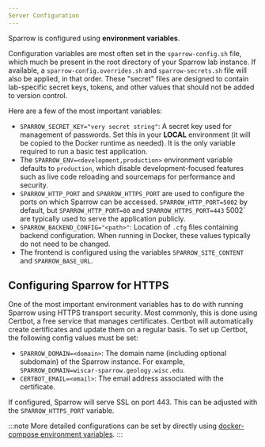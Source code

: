 ```yaml
---
Server Configuration
---
```



Sparrow is configured using **environment variables**.

Configuration variables are most often set in the `sparrow-config.sh` file,
which much be present in the root directory of your Sparrow lab instance. If
available, a `sparrow-config.overrides.sh` and `sparrow-secrets.sh` file will
also be applied, in that order. These "secret" files are designed to contain lab-specific
secret keys, tokens, and other values that should not be added to version control.

Here are a few of the most important variables:

- `SPARROW_SECRET_KEY="very secret string"`: A secret key used for management
  of passwords. Set this in your **LOCAL** environment (it will be copied to
  the Docker runtime as needed). It is the only variable required to run a basic test application.
- The `SPARROW_ENV=<development,production>` environment variable defaults to
  `production`, which disable development-focused features such
  as live code reloading and sourcemaps for performance and security.
- `SPARROW_HTTP_PORT` and `SPARROW_HTTPS_PORT` are used to
  configure the ports on which Sparrow can be accessed. `SPARROW_HTTP_PORT=5002` by default,
  but `SPARROW_HTTP_PORT=80` and `SPARROW_HTTPS_PORT=443` 5002` are typically used to serve
  the application publicly.
- `SPARROW_BACKEND_CONFIG="<path>"`: Location of `.cfg` files containing backend configuration.
  When running in Docker, these values typically do not need to be changed.
- The frontend is configured using the variables `SPARROW_SITE_CONTENT`
  and `SPARROW_BASE_URL`.

## Configuring Sparrow for HTTPS

One of the most important environment variables has to do with running Sparrow
using HTTPS transport security. Most commonly, this is done using Certbot, a
free service that manages certificates. Certbot will automatically create
certificates and update them on a regular basis. To set up Certbot, the
following config values must be set:

- `SPARROW_DOMAIN=<domain>`: The domain name (including optional subdomain) of the Sparrow instance.
  For example, `SPARROW_DOMAIN=wiscar-sparrow.geology.wisc.edu`.
- `CERTBOT_EMAIL=<email>`: The email address associated with the certificate.

If configured, Sparrow will serve SSL on port 443. This can be adjusted with the `SPARROW_HTTPS_PORT`
variable.

:::note
More detailed configurations can be set by directly
using [docker-compose environment variables](https://docs.docker.com/compose/reference/envvars/).
:::

